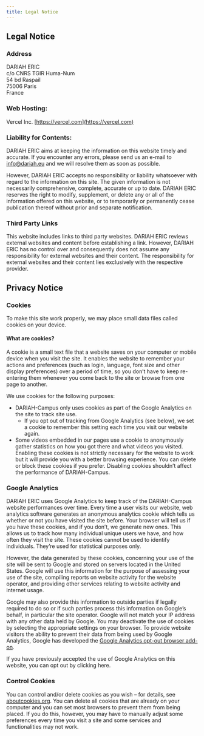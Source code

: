 ```yaml
---
title: Legal Notice
---
```


## Legal Notice

### Address

DARIAH ERIC \
c/o CNRS TGIR Huma-Num \
54 bd Raspail \
75006 Paris \
France

### Web Hosting:

Vercel Inc. [https://vercel.com](https://vercel.com)

### Liability for Contents:

DARIAH ERIC aims at keeping the information on this website timely and accurate. If you encounter any errors, please send us an e-mail to [info@dariah.eu](mailto:info@dariah.eu) and we will resolve them as soon as possible.

However, DARIAH ERIC accepts no responsibility or liability whatsoever with regard to the information on this site. The given information is not necessarily comprehensive, complete, accurate or up to date. DARIAH ERIC reserves the right to modify, supplement, or delete any or all of the information offered on this website, or to temporarily or permanently cease publication thereof without prior and separate notification.

### Third Party Links

This website includes links to third party websites. DARIAH ERIC reviews external websites and content before establishing a link. However, DARIAH ERIC has no control over and consequently does not assume any responsibility for external websites and their content. The responsibility for external websites and their content lies exclusively with the respective provider.

## Privacy Notice

### Cookies

To make this site work properly, we may place small data files called cookies on your device.

#### What are cookies?

A cookie is a small text file that a website saves on your computer or mobile device when you visit the site. It enables the website to remember your actions and preferences (such as login, language, font size and other display preferences) over a period of time, so you don’t have to keep re-entering them whenever you come back to the site or browse from one page to another.

We use cookies for the following purposes:

- DARIAH-Campus only uses cookies as part of the Google Analytics on the site to track site use.
  - If you opt out of tracking from Google Analytics (see below), we set a cookie to remember this setting each time you visit our website again.
- Some videos embedded in our pages use a cookie to anonymously gather statistics on how you got there and what videos you visited. Enabling these cookies is not strictly necessary for the website to work but it will provide you with a better browsing experience. You can delete or block these cookies if you prefer. Disabling cookies shouldn’t affect the performance of DARIAH-Campus.

### Google Analytics

DARIAH ERIC uses Google Analytics to keep track of the DARIAH-Campus website performances over time. Every time a user visits our website, web analytics software generates an anonymous analytics cookie which tells us whether or not you have visited the site before. Your browser will tell us if you have these cookies, and if you don’t, we generate new ones. This allows us to track how many individual unique users we have, and how often they visit the site. These cookies cannot be used to identify individuals. They’re used for statistical purposes only.

However, the data generated by these cookies, concerning your use of the site will be sent to Google and stored on servers located in the United States. Google will use this information for the purpose of assessing your use of the site, compiling reports on website activity for the website operator, and providing other services relating to website activity and internet usage.

Google may also provide this information to outside parties if legally required to do so or if such parties process this information on Google’s behalf, in particular the site operator. Google will not match your IP address with any other data held by Google. You may deactivate the use of cookies by selecting the appropriate settings on your browser. To provide website visitors the ability to prevent their data from being used by Google Analytics, Google has developed the [Google Analytics opt-out browser add-on](https://tools.google.com/dlpage/gaoptout?hl=en).

If you have previously accepted the use of Google Analytics on this website, you can <OptOutButton aria-label="opt out of Google Analytics">opt out by clicking here</OptOutButton>.

### Control Cookies

You can control and/or delete cookies as you wish – for details, see [aboutcookies.org](http://aboutcookies.org/). You can delete all cookies that are already on your computer and you can set most browsers to prevent them from being placed. If you do this, however, you may have to manually adjust some preferences every time you visit a site and some services and functionalities may not work.
